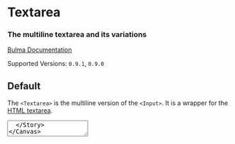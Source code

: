 

<Meta title="Form/Textarea" component={Textarea} />

# Textarea

### The multiline **textarea** and its variations

[Bulma Documentation](https://bulma.io/documentation/form/textarea/)

Supported Versions: `0.9.1`, `0.9.0`

## Default

The `<Textarea>` is the multiline version of the `<Input>`. It is a wrapper for the [HTML textarea](https://developer.mozilla.org/en-US/docs/Web/HTML/Element/textarea).

<Canvas>
  <Story name="Default">
    <Textarea placeholder="e.g. Hello World" />
  </Story>
</Canvas>

You can set the height of the textarea using the `rows` prop.

<Canvas>
  <Story name="Height">
    <Textarea placeholder="3 lines of textarea" rows="3" />
  </Story>
</Canvas>

## Colors

The `<Textarea>` component is available in **different colors** by use of the `color` prop.

<Canvas>
  <Story name="Colors">
    <React.Fragment>
      <Field>
        <Control>
          <Textarea placeholder="Primary textarea" color="primary" />
        </Control>
      </Field>
      <Field>
        <Control>
          <Textarea placeholder="Link textarea" color="link" />
        </Control>
      </Field>
      <Field>
        <Control>
          <Textarea placeholder="Info textarea" color="info" />
        </Control>
      </Field>
      <Field>
        <Control>
          <Textarea placeholder="Success textarea" color="success" />
        </Control>
      </Field>
      <Field>
        <Control>
          <Textarea placeholder="Warning textarea" color="warning" />
        </Control>
      </Field>
      <Field>
        <Control>
          <Textarea placeholder="Danger textarea" color="danger" />
        </Control>
      </Field>
    </React.Fragment>
  </Story>
</Canvas>

## Sizes

The `<Textarea>` comes in 4 different sizes by use of the `size` prop.

<Canvas>
  <Story name="Sizes">
    <React.Fragment>
      <Field>
        <Control>
          <Textarea placeholder="Small textarea" size="small" />
        </Control>
      </Field>
      <Field>
        <Control>
          <Textarea placeholder="Normal textarea" />
        </Control>
      </Field>
      <Field>
        <Control>
          <Textarea placeholder="Medium textarea" size="medium" />
        </Control>
      </Field>
      <Field>
        <Control>
          <Textarea placeholder="Large textarea" size="large" />
        </Control>
      </Field>
    </React.Fragment>
  </Story>
</Canvas>

## States

You can alter states in the following ways:

<Canvas>
  <Story name="States">
    <React.Fragment>
      <Field>
        <Control>
          <Textarea placeholder="Normal textarea" />
        </Control>
      </Field>
      <Field>
        <Control>
          <Textarea placeholder="Hover textarea" hovered />
        </Control>
      </Field>
      <Field>
        <Control>
          <Textarea placeholder="Active textarea" active />
        </Control>
      </Field>
      <Field>
        <Control>
          <Textarea placeholder="Focus textarea" focused />
        </Control>
      </Field>
    </React.Fragment>
  </Story>
</Canvas>

## Loading

You can control the loading state with the `loading` prop on the `<Control>` container. You can also add the `size` prop to the `<Control>` to change the loading icon size.

<Canvas>
  <Story name="Loading">
    <React.Fragment>
      <Field>
        <Control size="small" loading>
          <Textarea size="small" placeholder="Small loading textarea" />
        </Control>
      </Field>
      <Field>
        <Control loading>
          <Textarea placeholder="Normal loading textarea" />
        </Control>
      </Field>
      <Field>
        <Control size="medium" loading>
          <Textarea size="medium" placeholder="Medium loading textarea" />
        </Control>
      </Field>
      <Field>
        <Control size="large" loading>
          <Textarea size="large" placeholder="Large loading textarea" />
        </Control>
      </Field>
    </React.Fragment>
  </Story>
</Canvas>

## Disabled

Add the `disabled` prop to create a disabled textarea.

<Canvas>
  <Story name="Disabled">
    <Textarea placeholder="Disabled textarea" disabled />
  </Story>
</Canvas>

## Readonly

If you add the `readOnly` prop, the textarea will look similar to a normal one, but is not editable and has no shadow.

<Canvas>
  <Story name="Readonly">
    <Textarea readOnly value="This content is readonly" />
  </Story>
</Canvas>

## Fixed size

You can disable a textarea resizing by appending the `fixed` prop:

<Canvas>
  <Story name="Fixed size">
    <Textarea placeholder="Fixed size textarea" fixed />
  </Story>
</Canvas>

## Textarea Props

<ArgsTable of={Textarea} />
